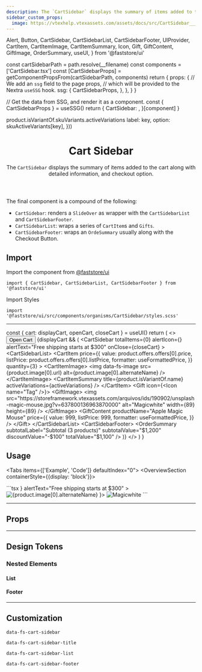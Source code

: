 ```yaml
---
description: The `CartSidebar` displays the summary of items added to the cart along with detailed information, and checkout option.
sidebar_custom_props:
  image: https://vtexhelp.vtexassets.com/assets/docs/src/CartSidebar___5863b0eb4a4a8ce9a98da5c760461e61.png
---
```


  Alert,
  Button,
  CartSidebar,
  CartSidebarList,
  CartSidebarFooter,
  UIProvider,
  CartItem,
  CartItemImage,
  CartItemSummary,
  Icon,
  Gift,
  GiftContent,
  GiftImage,
  OrderSummary,
  useUI,
} from '@faststore/ui'



  const cartSidebarPath = path.resolve(__filename)
  const components = ['CartSidebar.tsx']
  const [CartSidebarProps] = getComponentPropsFrom(cartSidebarPath, components)
  return {
    props: {
      // We add an `ssg` field to the page props,
      // which will be provided to the Nextra `useSSG` hook.
      ssg: {
        CartSidebarProps,
      },
    },
  }
}

  // Get the data from SSG, and render it as a component.
  const { CartSidebarProps } = useSSG()
  return {
    CartSidebar: <PropsSection propsList={CartSidebarProps} />,
  }[component]
}

  product.isVariantOf.skuVariants.activeVariations
  label: key,
  option: skuActiveVariants[key],
}))

<header>

# Cart Sidebar

The `CartSidebar` displays the summary of items added to the cart along with detailed information, and checkout option.

</header>

The final component is a compound of the following:

- `CartSidebar`: renders a `SlideOver` as wrapper with the `CartSidebarList` and `CartSidebarFooter`.
- `CartSidebarList`: wraps a series of `CartItem`s and `Gifts`.
- `CartSidebarFooter`: wraps an `OrdeSummary` usually along with the Checkout Button.

## Import

Import the component from [@faststore/ui](/../components)

```tsx
import { CartSidebar, CartSidebarList, CartSidebarFooter } from '@faststore/ui'
```

Import Styles

```tsx
import '@faststore/ui/src/components/organisms/CartSidebar/styles.scss'
```

---

  const { cart: displayCart, openCart, closeCart } = useUI()
  return (
    <>
      <Button
        variant="tertiary"
        iconPosition="left"
        aria-label="Open Filters"
        onClick={openCart}
      >
        Open Cart
      </Button>
      {displayCart && (
        <CartSidebar
          totalItems={0}
          alertIcon={<Icon name="Truck" />}
          alertText="Free shipping starts at $300"
          onClose={closeCart}
        >
          <CartSidebarList>
            <CartItem
              price={{
                value: product.offers.offers[0].price,
                listPrice: product.offers.offers[0].listPrice,
                formatter: useFormattedPrice,
              }}
              quantity={3}
            >
              <CartItemImage>
                <img
                  data-fs-image
                  src={product.image[0].url}
                  alt={product.image[0].alternateName}
                />
              </CartItemImage>
              <CartItemSummary
                title={product.isVariantOf.name}
                activeVariations={activeVariations}
              />
            </CartItem>
            <Gift icon={<Icon name="Tag" />}>
              <GiftImage>
                <img
                  src="https://storeframework.vtexassets.com/arquivos/ids/190902/unsplash-magic-mouse.jpg?v=637800136963870000"
                  alt="Magicwhite"
                  width={89}
                  height={89}
                />
              </GiftImage>
              <GiftContent
                productName="Apple Magic Mouse"
                price={{
                  value: 999,
                  listPrice: 999,
                  formatter: useFormattedPrice,
                }}
              />
            </Gift>
          </CartSidebarList>
          <CartSidebarFooter>
            <OrderSummary
              subtotalLabel="Subtotal (3 products)"
              subtotalValue="$1,200"
              discountValue="-$100"
              totalValue="$1,100"
            />
          </CartSidebarFooter>
        </CartSidebar>
      )}
    </>
  )
}

## Usage

<Tabs items={['Example', 'Code']} defaultIndex="0">
  <Tab>
    <OverviewSection containerStyle={{display: 'block'}}>
      <UIProvider>
        <CartSidebarUsage />
      </UIProvider>
    </OverviewSection>

  </Tab>
  <Tab>
    ```tsx
      <CartSidebar totalItems={0} alertIcon={<Icon name="Truck" />} alertText="Free shipping starts at $300" >
        <CartSidebarList>
          <CartItem
            price={{
              value: product.offers.offers[0].price,
              listPrice: product.offers.offers[0].listPrice,
              formatter: useFormattedPrice,
            }}
            quantity={3}
          >
          <CartItemImage>
            <img
              data-fs-image
              src={product.image[0].url}
              alt={product.image[0].alternateName}
            />
          </CartItemImage>
          <CartItemSummary
            title={product.isVariantOf.name}
            activeVariations={activeVariations}
          />
          </CartItem>
          <Gift icon={<Icon name="Tag" />}>
            <GiftImage>
              <img
                src="https://storeframework.vtexassets.com/arquivos/ids/190902/unsplash-magic-mouse.jpg?v=637800136963870000"
                alt="Magicwhite"
                width={89}
                height={89}
              />
            </GiftImage>
            <GiftContent
              productName="Apple Magic Mouse"
              price={{ value: 999, listPrice: 999, formatter: useFormattedPrice }}
            />
          </Gift>
        </CartSidebarList>
        <CartSidebarFooter>
          <OrderSummary
            subtotalLabel="Subtotal (3 products)"
            subtotalValue="$1,200"
            discountValue="-$100"
            totalValue="$1,100"
          />
        </CartSidebarFooter>
      </CartSidebar>
    ```

  </Tab>
</Tabs>

---

## Props

<CartSidebarPropsSection component="CartSidebar" />

---

## Design Tokens

<TokenTable>
  <TokenRow
    token="--fs-cart-sidebar-bkg-color"
    value="var(--fs-color-neutral-bkg)"
    isColor
  />
</TokenTable>

### Nested Elements

#### List

<TokenTable>
  <TokenRow
    token="--fs-cart-sidebar-list-padding"
    value="var(--fs-spacing-3)"
  />
</TokenTable>

#### Footer

<TokenTable>
  <TokenRow
    token="--fs-cart-sidebar-footer-bkg-color"
    value="var(--fs-color-neutral-0)"
    isColor
  />
  <TokenRow
    token="--fs-cart-sidebar-footer-box-shadow"
    value="0 0 6px rgb(0 0 0 / 20%)"
  />
</TokenTable>

---

## Customization

`data-fs-cart-sidebar`

`data-fs-cart-sidebar-title`

`data-fs-cart-sidebar-list`

`data-fs-cart-sidebar-footer`
